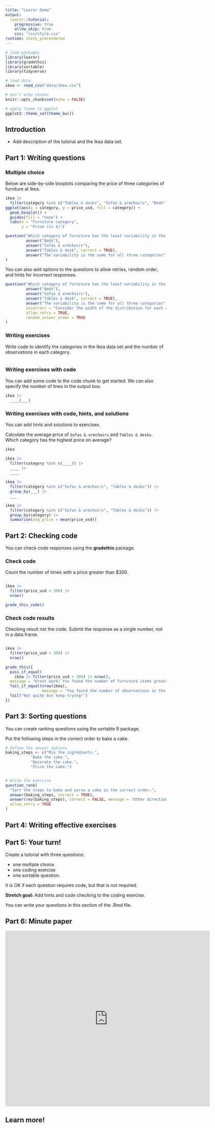```yaml
---
title: "Learnr Demo"
output: 
  learnr::tutorial:
    progressive: true
    allow_skip: true
    css: "css/style.css"
runtime: shiny_prerendered
---
```


```r
# load packages
library(learnr)
library(gradethis)
library(sortable)
library(tidyverse)

# load data
ikea <- read_csv("data/ikea.csv")

# don't echo chunks
knitr::opts_chunk$set(echo = FALSE)

# apply theme to ggplot
ggplot2::theme_set(theme_bw())
```

## Introduction 

- Add description of the tutorial and the Ikea data set. 

## Part 1: Writing questions

### Multiple choice

Below are side-by-side boxplots comparing the price of three categories of furniture at Ikea.

```r
ikea |> 
  filter(category %in% c("Tables & desks", "Sofas & armchairs", "Beds")) |>
ggplot(aes(x = category, y = price_usd, fill = category)) +
  geom_boxplot() + 
  guides(fill = "none") +
  labs(x = "Furniture category", 
       y = "Price (in $)")
```

```r
question("Which category of furniture has the least variability in the price?", 
         answer("Beds"), 
         answer("Sofas & armchairs"), 
         answer("Tables & desk", correct = TRUE), 
         answer("The variability is the same for all three categories")
)
```

You can also add options to the questions to allow retries, random order, and hints for incorrect responses.

```r
question("Which category of furniture has the least variability in the price?", 
         answer("Beds"), 
         answer("Sofas & armchairs"), 
         answer("Tables & desk", correct = TRUE), 
         answer("The variability is the same for all three categories"), 
         incorrect = "Consider the width of the distribution for each category.", 
         allow_retry = TRUE, 
         random_answer_order = TRUE
)
```

### Writing exercises

Write code to identify the categories in the Ikea data set and the number of observations in each category.

```r


```

### Writing exercises with code

You can add some code to the code chunk to get started. We can also specify the number of lines in the output box.

```r
ikea |>
  ____(___)
```

### Writing exercises with code, hints, and solutions

You can add hints and solutions to exercises.

Calculate the average price of `Sofas & armchairs` and `Tables & desks`. Which category has the highest price on average?

```r
ikea
```

```r
ikea |> 
  filter(category %in% c(____)) |>
  ____ |>
  ____
```

```r
ikea |>
  filter(category %in% c("Sofas & armchairs", "Tables & desks")) |>
  group_by(___) |>
  ___

```

```r
ikea |> 
  filter(category %in% c("Sofas & armchairs", "Tables & desks")) |>
  group_by(category) |>
  summarise(avg_price = mean(price_usd))
```

## Part 2: Checking code

You can check code responses using the **gradethis** package.

### Check code

Count the number of times with a price greater than \$300.

```r

```

```r
ikea |>
  filter(price_usd > 300) |>
  nrow()
```

```r
grade_this_code()
```

### Check code results

Checking result not the code. Submit the response as a single number, not in a data frame.

```r

```

```r
ikea |>
  filter(price_usd > 300) |>
  nrow()
```

```r
grade_this({
  pass_if_equal(
    ikea |> filter(price_usd > 300) |> nrow(), 
  message = "Great work! You found the number of furniture items greater that cost more than $300!")
  fail_if_equal(nrow(ikea), 
                message = "You found the number of observations in the data, but did you forget to filter for those that cost more than $300?")
  fail("Not quite but keep trying!")
})
```

## Part 3: Sorting questions

You can create ranking questions using the sortable R package.

Put the following steps in the correct order to bake a cake.

```r
# Define the answer options
baking_steps <- c("Mix the ingredients.", 
           "Bake the cake.", 
           "Decorate the cake.", 
           "Slice the cake.")


# Write the exercise 
question_rank(
  "Sort the steps to bake and serve a cake in the correct order.",
  answer(baking_steps, correct = TRUE),
  answer(rev(baking_steps), correct = FALSE, message = "Other direction!"),
  allow_retry = TRUE
)
```

## Part 4: Writing effective exercises



## Part 5: Your turn! 

::: {.your-turn}
Create a tutorial with three questions: 

- one multiple choice 
- one coding exercise
- one sortable question. 

It is OK if each question requires code, but that is not required.

<b>Stretch goal:</b> Add hints and code checking to the coding exercise.

You can write your questions in this section of the .Rmd file. 
::: 

## Part 6: Minute paper

```{=html}
<iframe src="https://docs.google.com/forms/d/e/1FAIpQLScsV-_m3unjj1S-NSsMjBir-yxrObaLbdS3ypzTe1tPoYv8gQ/viewform?embedded=true" width="640" height="550" frameborder="0" marginheight="0" marginwidth="0">Loading…</iframe>
```

## Learn more! 
